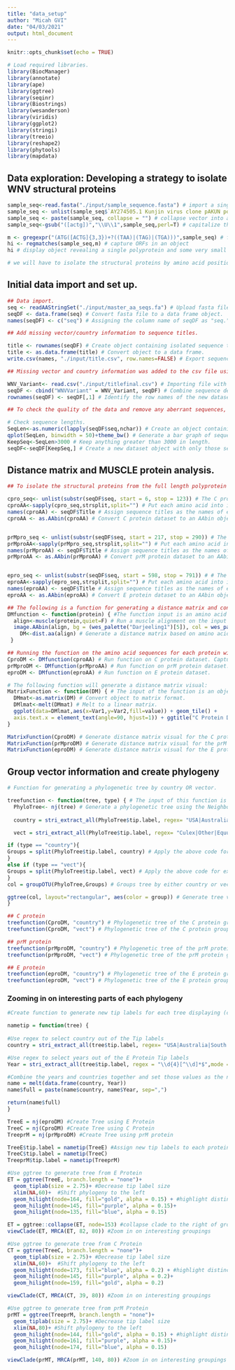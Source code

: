 ```yaml
---
title: "data_setup"
author: "Micah GVI"
date: "04/03/2021"
output: html_document
---
```


```r
knitr::opts_chunk$set(echo = TRUE)
```

```r
# Load required libraries.
library(BiocManager)
library(annotate)
library(ape)
library(ggtree)
library(seqinr)
library(Biostrings)
library(wesanderson)
library(viridis)
library(ggplot2)
library(stringi)
library(treeio)
library(reshape2)
library(phytools)
library(mapdata)
```


## Data exploration: Developing a strategy to isolate WNV structural proteins

```r
sample_seq<-read.fasta("./input/sample_sequence.fasta") # import a single sample WNV mRNA sequence
sample_seq <- unlist(sample_seq$`AY274505.1 Kunjin virus clone pAKUN polyprotein mRNA, complete cds`, use.names = F) # convert the single sequence to a vector
sample_seq <- paste(sample_seq, collapse = "") # collapse vector into a single object list
sample_seq<-gsub("([actg])","\\U\\1",sample_seq,perl=T) # capitalize the sequence letters

m <- gregexpr("(ATG([ACTG]{3,3})+?((TAA)|(TAG)|(TGA)))",sample_seq) # find all open reading frames
hi <- regmatches(sample_seq,m) # capture ORFs in an object
hi # display object revealing a single polyprotein and some very small chunks

# we will have to isolate the structural proteins by amino acid position rather than by nucleotide sequence! The CDART database will help us identify the positions to capture
```


## Initial data import and set up. ##

```r
## Data import.
seq <- readAAStringSet("./input/master_aa_seqs.fa") # Upload fasta file containing the polyprotein amino acid sequences of 104 isolates of West Nile Virus.
seqDF <- data.frame(seq) # Convert fasta file to a data frame object.
names(seqDF) <- c("seq") # Assigning the column name of seqDF as "seq."
```

```r
## Add missing vector/country information to sequence titles. 

title <- rownames(seqDF) # Create object containing isolated sequence titles (e.g. the row names of seqDF).
title <- as.data.frame(title) # Convert object to a data frame. 
write.csv(names, "./input/title.csv", row.names=FALSE) # Export sequence titles to csv file.

## Missing vector and country information was added to the csv file using accession literature. File was resaved under the name "titlefinal".

WNV_Variant<- read.csv("./input/titlefinal.csv") # Importing file with previously missing information added in.
seqDF <- cbind("WNVVariant" = WNV_Variant, seqDF) # Combine sequence descriptions (e.g. sequence titles) from titlefinal file with the amino acid sequence information from the original dataframe object. 
rownames(seqDF) <- seqDF[,1] # Identify the row names of the new dataset as the information in the first column (sequence headers).
```

```r
## To check the quality of the data and remove any aberrant sequences, we checked the lengths of the sequences in the dataset and removed the few outliers that were drastically different from the rest.

# Check sequence lengths.
SeqLen<-as.numeric(lapply(seqDF$seq,nchar)) # Create an object containing the length of each sequence in the dataset.
qplot(SeqLen, binwidth = 50)+theme_bw() # Generate a bar graph of sequence lengths. There are nine sequences that are drastically different in length from the rest; most sequences are ~3400 amino acids in length, with nine being under 3000 amino acids in length. I will remove these abberrant sequences:
KeepSeq<-SeqLen>3000 # Keep anything greater than 3000 in length. 
seqDF<-seqDF[KeepSeq,] # Create a new dataset object with only those sequences over 3000 amino acids long. 
```


## Distance matrix and MUSCLE protein analysis. ##
```r
## To isolate the structural proteins from the full length polyprotein amino acid sequences, we used substr() and the known protein cleavage sites. We then converted each amino acid sequence into an AAbin object in preparation for a MUSCLE analysis and distance matrix generation. 

cpro_seq<- unlist(substr(seqDF$seq, start = 6, stop = 123)) # The C protein spans the Amino Acid sequence between position 6 and 123, this line isolates that chunk.
cproAA<-sapply(cpro_seq,strsplit,split="") # Put each amino acid into its own cell in preparation for conversion to an AAbin object.
names(cproAA) <- seqDF$Title # Assign sequence titles as the names of each sequence. 
cproAA <- as.AAbin(cproAA) # Convert C protein dataset to an AAbin object.


prMpro_seq <- unlist(substr(seqDF$seq, start = 217, stop = 290)) # The prM protein spans the Amino Acid sequence between position 217 and 290, this line isolates that chunk.
prMproAA<-sapply(prMpro_seq,strsplit,split="") # Put each amino acid into its own cell in preparation for conversion to an AAbin object.
names(prMproAA) <- seqDF$Title # Assign sequence titles as the names of each sequence. 
prMproAA <- as.AAbin(prMproAA) # Convert prM protein dataset to an AAbin object.


epro_seq <- unlist(substr(seqDF$seq, start = 598, stop = 791)) # # The prM protein spans the Amino Acid sequence between position 598 and 791, this line isolates that chunk.
eproAA<-sapply(epro_seq,strsplit,split="") # Put each amino acid into its own cell in preparation for conversion to an AAbin object.
names(eproAA) <- seqDF$Title # Assign sequence titles as the names of each sequence. 
eproAA <- as.AAbin(eproAA) # Convert E protein dataset to an AAbin object.
```


```r
## The following is a function for generating a distance matrix and conducting a MUSCLE alignment on an input amino acid sequence.
DMfunction <- function(protein) { #The function input is an amino acid sequence.
  align<-muscle(protein,quiet=F) # Run a muscle alignment on the input data.
  image.AAbin(align, bg = (wes_palette("Darjeeling1")[5]), col = wes_palette("Darjeeling1"), ylab = "WNV Variants", xlab = "Sequence Length", show.labels = T, cex.lab = 0.2, legend = T, aa.cex = 0.8) # Generate a visual of the MUSCLE alignment.
    DM<-dist.aa(align) # Generate a distance matrix based on amino acid sequences.
 }
```


```r
## Running the function on the amino acid sequences for each protein will generate a MUSCLE alignment and alignment visual for each protein, and a distance matrix for each protein.
CproDM <- DMfunction(cproAA) # Run function on C protein dataset. Capturing the output as an object for later use of the distance matrix.
prMproDM <- DMfunction(prMproAA) # Run function on prM protein dataset.
eproDM <- DMfunction(eproAA) # Run function on E protein dataset.
```


```r
# The following function will generate a distance matrix visual:
MatrixFunction <- function(DM) { # The input of the function is an object of class "dist".
  DMmat<-as.matrix(DM) # Convert object to matrix format.
  DMlmat<-melt(DMmat) # Melt to a linear matrix.
  ggplot(data=DMlmat,aes(x=Var1,y=Var2,fill=value)) + geom_tile() +     scale_fill_gradientn(colours=c("white","blue","green","red")) + theme(text = element_text(size=5),
  axis.text.x = element_text(angle=90, hjust=1)) + ggtitle("C Protein Distance Matrix") # Plot the distance matrix. 
}
```

```r
MatrixFunction(CproDM) # Generate distance matrix visual for the C protein.
MatrixFunction(prMproDM) # Generate distance matrix visual for the prM protein.
MatrixFunction(eproDM) # Generate distance matrix visual for the E protein.
```


## Group vector information and create phylogeny ##
```r
# Function for generating a phylogenetic tree by country OR vector.

treefunction <- function(tree, type) { # The input of this function is the distance matrix data object (type dist()) and grouping type of phylogenetic tree (e.g. grouped by country or  vector).
  PhyloTree<- nj(tree) # Generate a phylogenetic tree using the Neighbour-Joining approach.
  
  country = stri_extract_all(PhyloTree$tip.label, regex= "USA|Australia|South Africa|Israel|Russia|India|Madagascar|Azerbaijan|Ukraine|Czech Republic|Kenya|Nigeria|Central African Republic|DRC|Portugal|Morocco|Senegal|Tunisia|Cyprus|Japan|France", mode = "all", simplify =TRUE)  # Object with code for extracting just the country name from the sequence titles.

  vect = stri_extract_all(PhyloTree$tip.label, regex= "Culex|Other|Equus|Homo sapiens|Corvus|Culiseta|Ornithodoros|Mus|Hyalomma|Oriolus|Aves|Dermacentor|Aedes|Rousettus|Culicidae",mode = "all", simplify =TRUE)  # Object with code for extracting just the vector name from the sequence titles. 

if (type == "country"){
Groups = split(PhyloTree$tip.label, country) # Apply the above code for extracting just the country name from sequence titles to the phylogenetic tree tip labels, if input is specified as type "country".
}
else if (type == "vect"){
Groups = split(PhyloTree$tip.label, vect) # Apply the above code for extracting just the vector name from sequence titles to the phylogenetic tree tip labels, if input is specified as type "vect".
}
col = groupOTU(PhyloTree,Groups) # Groups tree by either country or vector, depending on whether input was specified as type "country" or "vect," respectively.

ggtree(col, layout="rectangular", aes(color = group)) # Generate tree visualization in rectangular layout, coloured by whatever grouping factor was specified in the function input. 
}
```

```r
## C protein
treefunction(CproDM, "country") # Phylogenetic tree of the C protein grouped by country where the sequence was isolated.
treefunction(CproDM, "vect") # Phylogenetic tree of the C protein grouped by vector from which the sequence was isolated.

## prM protein
treefunction(prMproDM, "country") # Phylogenetic tree of the prM protein grouped by country where the sequence was isolated.
treefunction(prMproDM, "vect") # Phylogenetic tree of the prM protein grouped by vector from which the sequence was isolated.

## E protein
treefunction(eproDM, "country") # Phylogenetic tree of the E protein grouped by country where the sequence was isolated.
treefunction(eproDM, "vect") # Phylogenetic tree of the E protein grouped by vector from which the sequence was isolated.
```

### Zooming in on interesting parts of each phylogeny
```r
#Create function to generate new tip labels for each tree displaying (country,year). The input of this function is a phylogenetic tree.

nametip = function(tree) {
  
#Use regex to select country out of the Tip labels
country = stri_extract_all(tree$tip.label, regex= "USA|Australia|South Africa|Israel|Russia|India|Madagascar|Azerbaijan|Ukraine|Czech Republic|Kenya|Nigeria|Central African Republic|DRC|Portugal|Morocco|Senegal|Tunisia|Cyprus|Japan|France", mode = "all", simplify =TRUE) 

#Use regex to select years out of the E Protein Tip labels
Year = stri_extract_all(tree$tip.label, regex = "\\d{4}[^\\d]*$",mode = "all", simplify =TRUE)

#Combine the years and countries together and set those values as the new tip labels (Country,Year)
name = melt(data.frame(country, Year))
name$full = paste(name$country, name$Year, sep=",")

return(name$full)
}
```

```r
TreeE = nj(eproDM) #Create Tree using E Protein
TreeC = nj(CproDM) #Create Tree using C Protein
TreeprM = nj(prMproDM) #Create Tree using prM protein

TreeE$tip.label = nametip(TreeE) #Assign new tip labels to each protein tree
TreeC$tip.label = nametip(TreeC)
TreeprM$tip.label = nametip(TreeprM)
```

```r
#Use ggtree to generate tree from E Protein
ET = ggtree(TreeE, branch.length = "none")+
  geom_tiplab(size = 2.75)+ #Decrease tip label size
  xlim(NA,60)+  #Shift phylogeny to the left
  geom_hilight(node=164, fill="gold", alpha = 0.15) + #highlight distinct groupings in phylogeny
  geom_hilight(node=145, fill="purple", alpha = 0.15)+ 
  geom_hilight(node=135, fill="blue", alpha = 0.15)

ET = ggtree::collapse(ET, node=153) #collapse clade to the right of groupings
viewClade(ET, MRCA(ET, 82, 80)) #Zoom in on interesting groupings
```

```r
#Use ggtree to generate tree from C Protein
CT = ggtree(TreeC, branch.length = "none")+
  geom_tiplab(size = 2.75)+ #Decrease tip label size
  xlim(NA,60)+  #Shift phylogeny to the left
  geom_hilight(node=173, fill="blue", alpha = 0.2) + #highlight distinct groupings in phylogeny
  geom_hilight(node=145, fill="purple", alpha = 0.2)+ 
  geom_hilight(node=159, fill="gold", alpha = 0.2)

viewClade(CT, MRCA(CT, 39, 80)) #Zoom in on interesting groupings
```

```r
#Use ggtree to generate tree from prM Protein
prMT = ggtree(TreeprM, branch.length = "none")+
  geom_tiplab(size = 2.75)+ #Decrease tip label size
  xlim(NA,80)+ #Shift phylogeny to the left
  geom_hilight(node=144, fill="gold", alpha = 0.15) + #highlight distinct groupings in phylogeny
  geom_hilight(node=161, fill="purple", alpha = 0.15)+ 
  geom_hilight(node=174, fill="blue", alpha = 0.15)

viewClade(prMT, MRCA(prMT, 140, 80)) #Zoom in on interesting groupings
```








